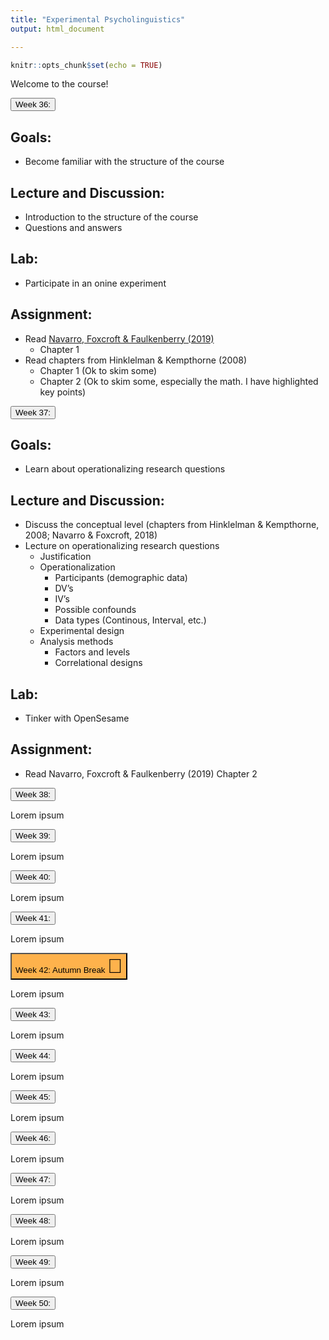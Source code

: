 ```yaml
---
title: "Experimental Psycholinguistics"
output: html_document

---
```

<link rel="stylesheet" type="text/css" href="styles/main.css">
<link rel="stylesheet" type="text/css" href="styles/textfolding.css">


```r
knitr::opts_chunk$set(echo = TRUE)
```

Welcome to the course!

<button type="button" class="collapsible">
Week 36: 
</button>
<div class="content">

## Goals:

- Become familiar with the structure of the course

## Lecture and Discussion:

- Introduction to the structure of the course
- Questions and answers

## Lab:

- Participate in an onine experiment

## Assignment:

- Read <a href="https://learnstatswithjasp.com" target="_blank">Navarro, Foxcroft & Faulkenberry (2019)</a>
  - Chapter 1
- Read chapters from Hinklelman & Kempthorne (2008)
  - Chapter 1 (Ok to skim some)
  - Chapter 2 (Ok to skim some, especially the math. I have highlighted key points)
</div>
<p></p><p></p>




<button type="button" class="collapsible">
Week 37: 
</button>
<div class="content">

## Goals:

- Learn about operationalizing research questions

## Lecture and Discussion:

- Discuss the conceptual level (chapters from Hinklelman & Kempthorne, 2008; Navarro & Foxcroft, 2018)
- Lecture on operationalizing research questions
  - Justification
  - Operationalization
    - Participants (demographic data)
    - DV’s
    - IV’s
    - Possible confounds
    - Data types (Continous, Interval, etc.)
  - Experimental design
  - Analysis methods
    - Factors and levels
    - Correlational designs

## Lab:

- Tinker with OpenSesame

## Assignment:

- Read Navarro, Foxcroft & Faulkenberry (2019) Chapter 2

</div>
<p></p><p></p>





<button type="button" class="collapsible">
Week 38: 
</button>
<div class="content">
Lorem ipsum
</div>
<p></p><p></p>




<button type="button" class="collapsible">
Week 39: 
</button>
<div class="content">
Lorem ipsum
</div>
<p></p><p></p>




<button type="button" class="collapsible">
Week 40: 
</button>
<div class="content">
Lorem ipsum
</div>
<p></p><p></p>




<button type="button" class="collapsible">
Week 41: 
</button>
<div class="content">
Lorem ipsum
</div>
<p></p><p></p>




<button type="button" class="collapsible" style="background-color: #feb24c">
Week 42: Autumn Break <span style="font-size:32px">&#127810;</span>
</button>
<div class="content">
Lorem ipsum
</div>
<p></p><p></p>





<button type="button" class="collapsible">
Week 43: 
</button>
<div class="content">
Lorem ipsum
</div>
<p></p><p></p>




<button type="button" class="collapsible">
Week 44: 
</button>
<div class="content">
Lorem ipsum
</div>
<p></p><p></p>


<button type="button" class="collapsible">
Week 45: 
</button>
<div class="content">
Lorem ipsum
</div>
<p></p><p></p>



<button type="button" class="collapsible">
Week 46: 
</button>
<div class="content">
Lorem ipsum
</div>
<p></p><p></p>



<button type="button" class="collapsible">
Week 47: 
</button>
<div class="content">
Lorem ipsum
</div>
<p></p><p></p>





<button type="button" class="collapsible">
Week 48: 
</button>
<div class="content">
Lorem ipsum
</div>
<p></p><p></p>




<button type="button" class="collapsible">
Week 49: 
</button>
<div class="content">
Lorem ipsum
</div>
<p></p><p></p>



<button type="button" class="collapsible">
Week 50: 
</button>
<div class="content">
Lorem ipsum
</div>
<p></p><p></p>






<script src="styles/textfolding.js"></script>

